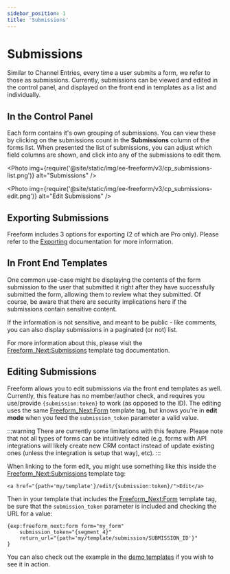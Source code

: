 ```yaml
---
sidebar_position: 1
title: 'Submissions'
---
```



# Submissions

Similar to Channel Entries, every time a user submits a form, we refer to those as submissions. Currently, submissions can be viewed and edited in the control panel, and displayed on the front end in templates as a list and individually.

## In the Control Panel

Each form contains it's own grouping of submissions. You can view these by clicking on the submissions count in the **Submissions** column of the forms list. When presented the list of submissions, you can adjust which field columns are shown, and click into any of the submissions to edit them.

<Photo
  img={require('@site/static/img/ee-freeform/v3/cp_submissions-list.png')}
  alt="Submissions"
/>

<Photo
  img={require('@site/static/img/ee-freeform/v3/cp_submissions-edit.png')}
  alt="Edit Submissions"
/>

## Exporting Submissions

Freeform includes 3 options for exporting (2 of which are Pro only). Please refer to the [Exporting](./exporting.mdx) documentation for more information.

## In Front End Templates

One common use-case might be displaying the contents of the form submission to the user that submitted it right after they have successfully submitted the form, allowing them to review what they submitted. Of course, be aware that there are security implications here if the submissions contain sensitive content.

If the information is not sensitive, and meant to be public - like comments, you can also display submissions in a paginated (or not) list.

For more information about this, please visit the [Freeform_Next:Submissions](../templating/submissions.mdx) template tag documentation.

## Editing Submissions<Badge type="pro" text="Pro" />

Freeform allows you to edit submissions via the front end templates as well. Currently, this feature has no member/author check, and requires you use/provide `{submission:token}` to work (as opposed to the ID). The editing uses the same [Freeform_Next:Form](../templating/form.mdx) template tag, but knows you're in **edit mode** when you feed the `submission_token` parameter a valid value.

:::warning
There are currently some limitations with this feature. Please note that not all types of forms can be intuitively edited (e.g. forms with API integrations will likely create new CRM contact instead of update existing ones (unless the integration is setup that way), etc).
:::

When linking to the form edit, you might use something like this inside the [Freeform_Next:Submissions](../templating/submissions.mdx) template tag:

```twig
<a href="{path='my/template'}/edit/{submission:token}/">Edit</a>
```

Then in your template that includes the [Freeform_Next:Form](../templating/form.mdx) template tag, be sure that the `submission_token` parameter is included and checking the URL for a value:

```twig{2}
{exp:freeform_next:form form="my_form"
    submission_token="{segment_4}"
    return_url="{path='my/template/submission/SUBMISSION_ID'}"
}
```

You can also check out the example in the [demo templates](../configuration/demo-templates.mdx) if you wish to see it in action.

